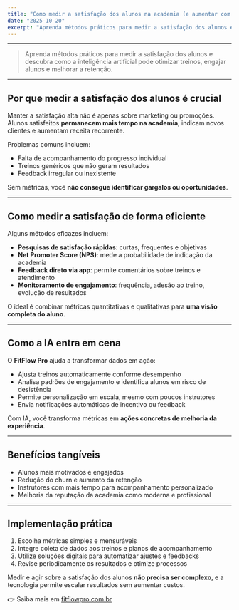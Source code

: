 ---
title: "Como medir a satisfação dos alunos na academia (e aumentar com IA)"
date: "2025-10-20"
excerpt: "Aprenda métodos práticos para medir a satisfação dos alunos e descubra como a inteligência artificial pode otimizar treinos, engajar alunos e melhorar a retenção."
---

---

> Aprenda métodos práticos para medir a satisfação dos alunos e descubra como a inteligência artificial pode otimizar treinos, engajar alunos e melhorar a retenção.

---

## Por que medir a satisfação dos alunos é crucial

Manter a satisfação alta não é apenas sobre marketing ou promoções.  
Alunos satisfeitos **permanecem mais tempo na academia**, indicam novos clientes e aumentam receita recorrente.  

Problemas comuns incluem:

- Falta de acompanhamento do progresso individual  
- Treinos genéricos que não geram resultados  
- Feedback irregular ou inexistente  

Sem métricas, você **não consegue identificar gargalos ou oportunidades**.

---

## Como medir a satisfação de forma eficiente

Alguns métodos eficazes incluem:

- **Pesquisas de satisfação rápidas**: curtas, frequentes e objetivas  
- **Net Promoter Score (NPS)**: mede a probabilidade de indicação da academia  
- **Feedback direto via app**: permite comentários sobre treinos e atendimento  
- **Monitoramento de engajamento**: frequência, adesão ao treino, evolução de resultados  

O ideal é combinar métricas quantitativas e qualitativas para **uma visão completa do aluno**.

---

## Como a IA entra em cena

O **FitFlow Pro** ajuda a transformar dados em ação:

- Ajusta treinos automaticamente conforme desempenho  
- Analisa padrões de engajamento e identifica alunos em risco de desistência  
- Permite personalização em escala, mesmo com poucos instrutores  
- Envia notificações automáticas de incentivo ou feedback  

Com IA, você transforma métricas em **ações concretas de melhoria da experiência**.

---

## Benefícios tangíveis

- Alunos mais motivados e engajados  
- Redução do churn e aumento da retenção  
- Instrutores com mais tempo para acompanhamento personalizado  
- Melhoria da reputação da academia como moderna e profissional  

---

## Implementação prática

1. Escolha métricas simples e mensuráveis  
2. Integre coleta de dados aos treinos e planos de acompanhamento  
3. Utilize soluções digitais para automatizar ajustes e feedbacks  
4. Revise periodicamente os resultados e otimize processos  

Medir e agir sobre a satisfação dos alunos **não precisa ser complexo**, e a tecnologia permite escalar resultados sem aumentar custos.

👉 Saiba mais em [fitflowpro.com.br](https://fitflowpro.com.br)
